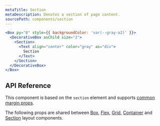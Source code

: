 ```yaml
---
metaTitle: Section
metaDescription: Denotes a section of page content.
sourcePath: components/section
---
```


```jsx live=true
<Box py="8" style={{ backgroundColor: 'var(--gray-a2)' }}>
  <DecorativeBox asChild size="2">
    <Section>
      <Text align="center" color="gray" as="div">
        Section
      </Text>
    </Section>
  </DecorativeBox>
</Box>
```

## API Reference

This component is based on the `section` element and supports [common margin props](/themes/docs/theme/layout#margin-props).

<ThemesPropsTable name="section" />

The following props are shared between [Box](./box), [Flex](./flex), [Grid](./grid), [Container](./container) and [Section](./section) layout components.

<ThemesPropsTable name="layout" />
